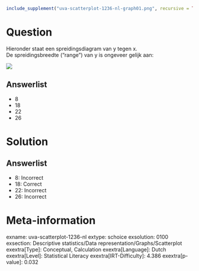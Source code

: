 ```r
include_supplement("uva-scatterplot-1236-nl-graph01.png", recursive = TRUE)
```

Question
========

Hieronder staat een spreidingsdiagram van y tegen x.\
De spreidingsbreedte ("range") van y is ongeveer gelijk aan:

![](uva-scatterplot-1236-nl-graph01.png)

Answerlist
----------

* 8
* 18
* 22
* 26

Solution
========

Answerlist
----------

* 8: Incorrect
* 18: Correct
* 22: Incorrect
* 26: Incorrect

Meta-information
================
exname: uva-scatterplot-1236-nl
extype: schoice
exsolution: 0100
exsection: Descriptive statistics/Data representation/Graphs/Scatterplot
exextra[Type]: Conceptual, Calculation
exextra[Language]: Dutch
exextra[Level]: Statistical Literacy
exextra[IRT-Difficulty]: 4.386
exextra[p-value]: 0.032
